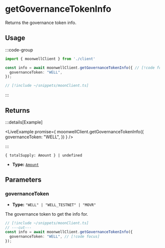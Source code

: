 
# getGovernanceTokenInfo

Returns the governance token info.

## Usage

:::code-group

```ts twoslash [example.ts]
import { moonwellClient } from './client'

const info = await moonwellClient.getGovernanceTokenInfo({ // [!code focus:3]
  governanceToken: "WELL",
});
```

```ts twoslash [client.ts] filename="client.ts"
// [!include ~/snippets/moonClient.ts]
```

:::

## Returns

:::details[Example]

<LiveExample promise={
  moonwellClient.getGovernanceTokenInfo({
    governanceToken: "WELL",
  })
} />

:::

```
{ totalSupply: Amount } | undefined
```

- **Type:** [`Amount`](/docs/glossary/types#amount)

## Parameters

### governanceToken

- **Type:** `"WELL" | "WELL_TESTNET" | "MOVR"`

The governance token to get the info for.

```ts twoslash
// [!include ~/snippets/moonClient.ts]
// ---cut---
const info = await moonwellClient.getGovernanceTokenInfo({
  governanceToken: "WELL", // [!code focus]
});
```
